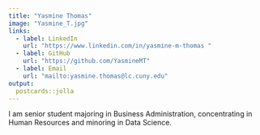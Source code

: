 ```yaml
---
title: "Yasmine Thomas"
image: "Yasmine_T.jpg"
links:
  - label: LinkedIn
    url: "https://www.linkedin.com/in/yasmine-m-thomas "
  - label: GitHub
    url: "https://github.com/YasmineMT"
  - label: Email
    url: "mailto:yasmine.thomas@lc.cuny.edu"
output:
  postcards::jolla
---
```

 
I am senior student majoring in Business Administration, concentrating in Human Resources and minoring in Data Science. 
